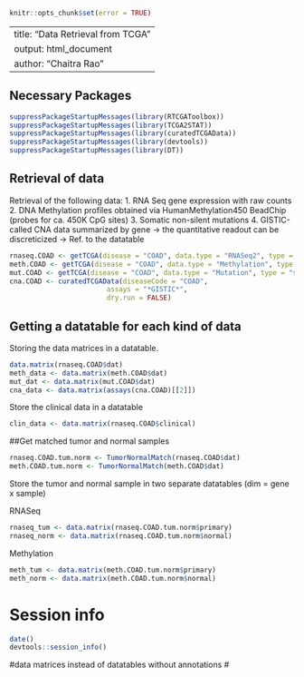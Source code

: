 
```r
knitr::opts_chunk$set(error = TRUE)
```

---
title: "Data Retrieval from TCGA"
output: html_document
author: "Chaitra Rao"
---

## Necessary Packages

```r
suppressPackageStartupMessages(library(RTCGAToolbox))
suppressPackageStartupMessages(library(TCGA2STAT))
suppressPackageStartupMessages(library(curatedTCGAData))
suppressPackageStartupMessages(library(devtools))
suppressPackageStartupMessages(library(DT))
```

## Retrieval of data

Retrieval of the following data:
1. RNA Seq gene expression with raw counts
2. DNA Methylation profiles obtained via HumanMethylation450 BeadChip (probes for ca. 450K CpG sites)
3. Somatic non-silent mutations
4. GISTIC-called CNA data summarized by gene -> the quantitative readout can be discreticized -> Ref. to the datatable


```r

rnaseq.COAD <- getTCGA(disease = "COAD", data.type = "RNASeq2", type = "count", clinical = TRUE)
meth.COAD <- getTCGA(disease = "COAD", data.type = "Methylation", type = "450K", clinical = TRUE)
mut.COAD <- getTCGA(disease = "COAD", data.type = "Mutation", type = "somatic")
cna.COAD <- curatedTCGAData(diseaseCode = "COAD",
                        assays = "*GISTIC*",
                        dry.run = FALSE)

```

## Getting a datatable for each kind of data

Storing the data matrices in a datatable.

```r
data.matrix(rnaseq.COAD$dat)
meth_data <- data.matrix(meth.COAD$dat)
mut_dat <- data.matrix(mut.COAD$dat)
cna_data <- data.matrix(assays(cna.COAD)[[2]])
```


Store the clinical data in a datatable

```r
clin_data <- data.matrix(rnaseq.COAD$clinical)
```


##Get matched tumor and normal samples

```r
rnaseq.COAD.tum.norm <- TumorNormalMatch(rnaseq.COAD$dat)
meth.COAD.tum.norm <- TumorNormalMatch(meth.COAD$dat)

```


Store the tumor and normal sample in two separate datatables (dim = gene x sample)

RNASeq
```r
rnaseq_tum <- data.matrix(rnaseq.COAD.tum.norm$primary)
rnaseq_norm <- data.matrix(rnaseq.COAD.tum.norm$normal)

```

Methylation
```r
meth_tum <- data.matrix(meth.COAD.tum.norm$primary)
meth_norm <- data.matrix(meth.COAD.tum.norm$normal)

```





# Session info

```r
date()
devtools::session_info()
```


#data matrices instead of datatables without annotations
#

